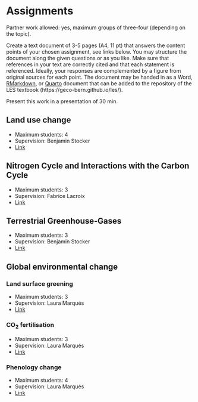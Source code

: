 # Assignments {#sec-assignments}

Partner work allowed: yes, maximum groups of three-four (depending on the topic).

Create a text document of 3-5 pages (A4, 11 pt) that answers the content points of your chosen assignment, see links below. You may structure the document along the given questions or as you like. Make sure that references in your text are correctly cited and that each statement is referenced. Ideally, your responses are complemented by a figure from original sources for each point. The document may be handed in as a Word, [RMarkdown](https://geco-bern.github.io/agds/gettingstarted.html#rmarkdown), or [Quarto](https://quarto.org/) document that can be added to the repository of the LES textbook (https://geco-bern.github.io/les/).

Present this work in a presentation of 30 min.

## Land use change

- Maximum students: 4
- Supervision: Benjamin Stocker
- [Link](https://github.com/geco-bern/les2_course/blob/main/data/les2_assignment_landusechange.pdf)

## Nitrogen Cycle and Interactions with the Carbon Cycle

- Maximum students: 3
- Supervision: Fabrice Lacroix
- [Link](https://github.com/geco-bern/les2_course/blob/main/data/les2_assignment_nitrogencycle.pdf)

## Terrestrial Greenhouse-Gases

- Maximum students: 3
- Supervision: Benjamin Stocker
- [Link](https://github.com/geco-bern/les2_course/blob/main/data/les2_assignment_ghg.pdf)

## Global environmental change

### Land surface greening

- Maximum students: 3
- Supervision: Laura Marqués
- [Link](https://github.com/geco-bern/les2_course/blob/main/data/les2_assignment_greening.pdf)

### CO~2~ fertilisation

- Maximum students: 3
- Supervision: Laura Marqués
- [Link](https://github.com/geco-bern/les2_course/blob/main/data/les2_assignment_co2fert.pdf)

### Phenology change

- Maximum students: 4
- Supervision: Laura Marqués
- [Link](https://github.com/geco-bern/les2_course/blob/main/data/les2_assignment_phenology.pdf)